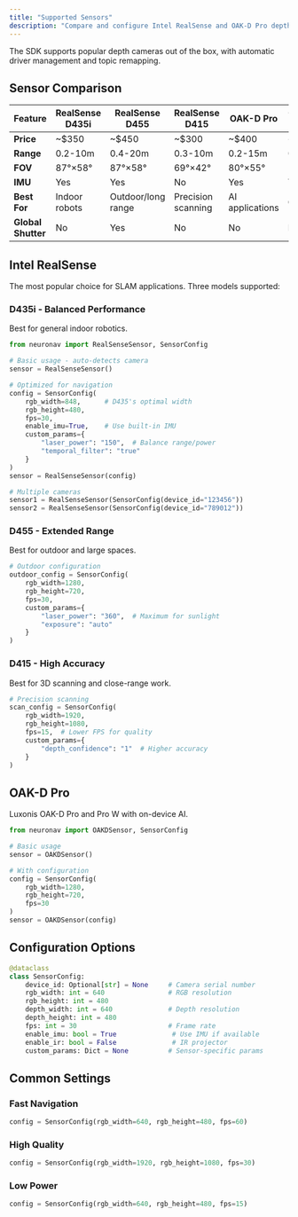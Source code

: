 ```yaml
---
title: "Supported Sensors"
description: "Compare and configure Intel RealSense and OAK-D Pro depth cameras for SLAM"
---
```


The SDK supports popular depth cameras out of the box, with automatic driver management and topic remapping.

## Sensor Comparison

| Feature | RealSense D435i | RealSense D455 | RealSense D415 | OAK-D Pro | OAK-D Pro W |
|---------|----------------|----------------|----------------|-----------|-------------|
| **Price** | ~$350 | ~$450 | ~$300 | ~$400 | ~$500 |
| **Range** | 0.2-10m | 0.4-20m | 0.3-10m | 0.2-15m | 0.2-20m |
| **FOV** | 87°×58° | 87°×58° | 69°×42° | 80°×55° | 150°×100° |
| **IMU** | Yes | Yes | No | Yes | Yes |
| **Best For** | Indoor robots | Outdoor/long range | Precision scanning | AI applications | Outdoor AI |
| **Global Shutter** | No | Yes | No | No | No |

## Intel RealSense

The most popular choice for SLAM applications. Three models supported:

### D435i - Balanced Performance
Best for general indoor robotics.

```python
from neuronav import RealSenseSensor, SensorConfig

# Basic usage - auto-detects camera
sensor = RealSenseSensor()

# Optimized for navigation
config = SensorConfig(
    rgb_width=848,      # D435's optimal width
    rgb_height=480,
    fps=30,
    enable_imu=True,    # Use built-in IMU
    custom_params={
        "laser_power": "150",  # Balance range/power
        "temporal_filter": "true"
    }
)
sensor = RealSenseSensor(config)

# Multiple cameras
sensor1 = RealSenseSensor(SensorConfig(device_id="123456"))
sensor2 = RealSenseSensor(SensorConfig(device_id="789012"))
```

### D455 - Extended Range
Best for outdoor and large spaces.

```python
# Outdoor configuration
outdoor_config = SensorConfig(
    rgb_width=1280,
    rgb_height=720,
    fps=30,
    custom_params={
        "laser_power": "360",  # Maximum for sunlight
        "exposure": "auto"
    }
)
```

### D415 - High Accuracy
Best for 3D scanning and close-range work.

```python
# Precision scanning
scan_config = SensorConfig(
    rgb_width=1920,
    rgb_height=1080,
    fps=15,  # Lower FPS for quality
    custom_params={
        "depth_confidence": "1"  # Higher accuracy
    }
)
```

## OAK-D Pro

Luxonis OAK-D Pro and Pro W with on-device AI.

```python
from neuronav import OAKDSensor, SensorConfig

# Basic usage
sensor = OAKDSensor()

# With configuration
config = SensorConfig(
    rgb_width=1280,
    rgb_height=720,
    fps=30
)
sensor = OAKDSensor(config)
```

## Configuration Options

```python
@dataclass
class SensorConfig:
    device_id: Optional[str] = None     # Camera serial number
    rgb_width: int = 640                # RGB resolution
    rgb_height: int = 480
    depth_width: int = 640              # Depth resolution
    depth_height: int = 480
    fps: int = 30                       # Frame rate
    enable_imu: bool = True              # Use IMU if available
    enable_ir: bool = False              # IR projector
    custom_params: Dict = None          # Sensor-specific params
```

## Common Settings

### Fast Navigation
```python
config = SensorConfig(rgb_width=640, rgb_height=480, fps=60)
```

### High Quality
```python
config = SensorConfig(rgb_width=1920, rgb_height=1080, fps=30)
```

### Low Power
```python
config = SensorConfig(rgb_width=640, rgb_height=480, fps=15)
```